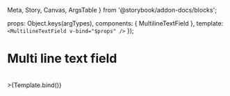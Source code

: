   Meta,
  Story,
  Canvas,
  ArgsTable
} from '@storybook/addon-docs/blocks';

<Meta
  title="Components/MultilineTextField"
  component={MultilineTextField}
/>

<!-- <ArgsTable of={MultilineTextField} /> -->

  props: Object.keys(argTypes),
  components: { MultilineTextField },
  template: `<MultilineTextField v-bind="$props" />`
});

# Multi line text field

<br />

<Canvas>
  <Story name="memo">>{Template.bind()}</Story>
</Canvas>
